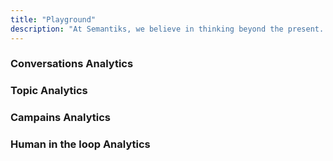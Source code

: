 ```yaml
---
title: "Playground"
description: "At Semantiks, we believe in thinking beyond the present. While having a smart agent will soon become the standard, what will truly set businesses apart is how they analyze and leverage the data those agents generate. That’s why Semantiks is deeply focused on agent analytics because understanding your users, their needs, and how your agent performs is what will take your business to the next level."
---
```


### Conversations Analytics

### Topic Analytics

### Campains Analytics

### Human in the loop Analytics